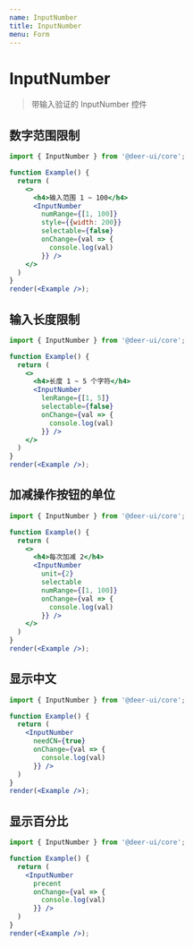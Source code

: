 ```yaml
---
name: InputNumber
title: InputNumber
menu: Form
---
```


# InputNumber

> 带输入验证的 InputNumber 控件

## 数字范围限制

```jsx live noInline
import { InputNumber } from '@deer-ui/core';

function Example() {
  return (
    <>
      <h4>输入范围 1 ~ 100</h4>
      <InputNumber
        numRange={[1, 100]}
        style={{width: 200}}
        selectable={false}
        onChange={val => {
          console.log(val)
        }} />
    </>
  )
}
render(<Example />);
```

## 输入长度限制

```jsx live noInline
import { InputNumber } from '@deer-ui/core';

function Example() {
  return (
    <>
      <h4>长度 1 ~ 5 个字符</h4>
      <InputNumber
        lenRange={[1, 5]}
        selectable={false}
        onChange={val => {
          console.log(val)
        }} />
    </>
  )
}
render(<Example />);
```

## 加减操作按钮的单位

```jsx live noInline
import { InputNumber } from '@deer-ui/core';

function Example() {
  return (
    <>
      <h4>每次加减 2</h4>
      <InputNumber
        unit={2}
        selectable
        numRange={[1, 100]}
        onChange={val => {
          console.log(val)
        }} />
    </>
  )
}
render(<Example />);
```

## 显示中文

```jsx live noInline
import { InputNumber } from '@deer-ui/core';

function Example() {
  return (
    <InputNumber
      needCN={true}
      onChange={val => {
        console.log(val)
      }} />
  )
}
render(<Example />);
```

## 显示百分比

```jsx live noInline
import { InputNumber } from '@deer-ui/core';

function Example() {
  return (
    <InputNumber
      precent
      onChange={val => {
        console.log(val)
      }} />
  )
}
render(<Example />);
```
